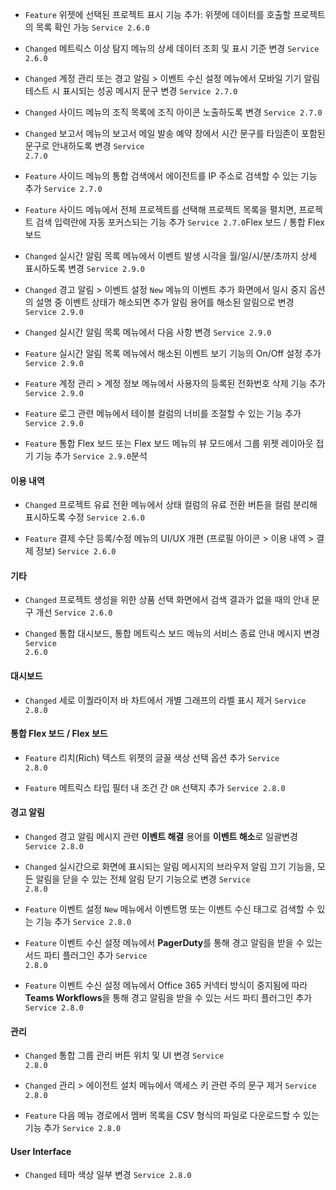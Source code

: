 - <code class="Feature">Feature</code> 위젯에 <span class="uitext">선택된 프로젝트</span> 표시 기능 추가: 위젯에 데이터를 호출할 프로젝트의 목록 확인 가능 <code class='changelog-service'>Service 2.6.0​</code>

- <code class="Changed">Changed</code> <span class="uitext">메트릭스 이상 탐지</span> 메뉴의 상세 데이터 조회 및 표시 기준 변경 <code class='changelog-service'>Service 2.6.0​</code>

- <code class="Changed" type="1">Changed</code> <span class="uitext">계정 관리</span> 또는 <span class="uitext">경고 알림</span> &gt; <span class="uitext">이벤트 수신 설정</span> 메뉴에서 모바일 기기 알림 테스트 시 표시되는 성공 메시지 문구 변경 <code class='changelog-service'>Service 2.7.0​</code>

- <code class="Changed" type="1">Changed</code> 사이드 메뉴의 조직 목록에 조직 아이콘 노출하도록 변경 <code class='changelog-service'>Service 2.7.0​</code>

- <code class="Changed" type="1">Changed</code> <span class="uitext">보고서</span> 메뉴의 <span class="uitext">보고서 메일 발송 예약</span> 창에서 시간 문구를 타임존이 포함된 문구로 안내하도록 변경 <code class='changelog-service'>Service 2.7.0​</code>

- <code class="Feature" type="1">Feature</code> 사이드 메뉴의 통합 검색에서 에이전트를 IP 주소로 검색할 수 있는 기능 추가 <code class='changelog-service'>Service 2.7.0​</code>

- <code class="Feature" type="1">Feature</code> 사이드 메뉴에서 <span class="uitext">전체 프로젝트</span>를 선택해 프로젝트 목록을 펼치면, 프로젝트 검색 입력란에 자동 포커스되는 기능 추가 <code class='changelog-service'>Service 2.7.0​</code>Flex 보드 / 통합 Flex 보드​

- <code class="Changed" type="1">Changed</code> <span class="uitext">실시간 알림 목록</span> 메뉴에서 이벤트 발생 시각을 월/일/시/분/초까지 상세 표시하도록 변경 <code class='changelog-service'>Service 2.9.0​</code>

- <code class="Changed" type="1">Changed</code> <span class="uitext">경고 알림</span> &gt; <span class="uitext">이벤트 설정</span> <code class="newfunc">New</code> 메뉴의 이벤트 추가 화면에서 <span class="uitext">일시 중지</span> 옵션의 설명 중 <span class="b500">이벤트 상태가 해소되면 추가 알림</span> 용어를 <span class="uitext">해소된 알림</span>으로 변경 <code class='changelog-service'>Service 2.9.0​</code>

- <code class="Changed" type="1">Changed</code> <span class="uitext">실시간 알림 목록</span> 메뉴에서 다음 사항 변경 <code class='changelog-service'>Service 2.9.0​</code>

- <code class="Feature" type="1">Feature</code> <span class="uitext">실시간 알림 목록</span> 메뉴에서 <span class="uitext">해소된 이벤트 보기</span> 기능의 On/Off 설정 추가 <code class='changelog-service'>Service 2.9.0​</code>

- <code class="Feature" type="1">Feature</code> <span class="uitext">계정 관리</span> &gt; <span class="uitext">계정 정보</span> 메뉴에서 사용자의 등록된 전화번호 삭제 기능 추가 <code class='changelog-service'>Service 2.9.0​</code>

- <code class="Feature" type="1">Feature</code> 로그 관련 메뉴에서 테이블 컬럼의 너비를 조절할 수 있는 기능 추가 <code class='changelog-service'>Service 2.9.0​</code>

- <code class="Feature" type="1">Feature</code> <span class="uitext">통합 Flex 보드</span> 또는 <span class="uitext">Flex 보드</span> 메뉴의 <span class="uitext">뷰 모드</span>에서 그룹 위젯 레이아웃 접기 기능 추가 <code class='changelog-service'>Service 2.9.0​</code>분석

#### 이용 내역​

- <code class="Changed">Changed</code> <span class="uitext">프로젝트 유료 전환</span> 메뉴에서 <span class="uitext">상태</span> 컬럼의 <span class="uitext">유료 전환</span> 버튼을 컬럼 분리해 표시하도록 수정 <code class='changelog-service'>Service 2.6.0​</code>

- <code class="Feature">Feature</code> 결제 수단 등록/수정 메뉴의 UI/UX 개편 (프로필 아이콘 &gt; <span class="uitext">이용 내역</span> &gt; <span class="uitext">결제 정보</span>) <code class='changelog-service'>Service 2.6.0​</code>

#### 기타​

- <code class="Changed">Changed</code> 프로젝트 생성을 위한 상품 선택 화면에서 검색 결과가 없을 때의 안내 문구 개선 <code class='changelog-service'>Service 2.6.0​</code>

- <code class="Changed">Changed</code> <span class="uitext">통합 대시보드</span>, <span class="uitext">통합 메트릭스 보드</span> 메뉴의 서비스 종료 안내 메시지 변경 <code class='changelog-service'>Service 2.6.0​</code>

#### 대시보드

- <code class="Changed" type="1">Changed</code> 세로 이퀄라이저 바 차트에서 개별 그래프의 라벨 표시 제거 <code class='changelog-service'>Service 2.8.0​</code>

#### 통합 Flex 보드 / Flex 보드​

- <code class="Feature" type="1">Feature</code> 리치(Rich) 텍스트 위젯의 글꼴 색상 선택 옵션 추가 <code class='changelog-service'>Service 2.8.0​</code>

- <code class="Feature" type="1">Feature</code> 메트릭스 타입 필터 내 조건 간 <code>OR</code> 선택지 추가 <code class='changelog-service'>Service 2.8.0​</code>

#### 경고 알림​

- <code class="Changed" type="1">Changed</code> 경고 알림 메시지 관련 <b>이벤트 해결</b> 용어를 <b>이벤트 해소</b>로 일괄변경 <code class='changelog-service'>Service 2.8.0​</code>

- <code class="Changed" type="0">Changed</code> 실시간으로 화면에 표시되는 알림 메시지의 <span class="b500">브라우저 알림 끄기</span> 기능을, 모든 알림을 닫을 수 있는 <span class="uitext">전체 알림 닫기</span> 기능으로 변경 <code class='changelog-service'>Service 2.8.0​</code>

- <code class="Feature" type="1">Feature</code> <span class="uitext">이벤트 설정</span> <code class="newfunc">New</code> 메뉴에서 <span class="uitext">이벤트명</span> 또는 <span class="uitext">이벤트 수신 태그</span>로 검색할 수 있는 기능 추가 <code class='changelog-service'>Service 2.8.0​</code>

- <code class="Feature" type="1">Feature</code> <span class="uitext">이벤트 수신 설정</span> 메뉴에서 <strong>PagerDuty</strong>를 통해 경고 알림을 받을 수 있는 서드 파티 플러그인 추가 <code class='changelog-service'>Service 2.8.0​</code>

- <code class="Feature" type="1">Feature</code> <span class="uitext">이벤트 수신 설정</span> 메뉴에서 Office 365 커넥터 방식이 중지됨에 따라 <strong>Teams Workflows</strong>을 통해 경고 알림을 받을 수 있는 서드 파티 플러그인 추가 <code class='changelog-service'>Service 2.8.0​</code>

#### 관리​

- <code class="Changed" type="0">Changed</code> 통합 그룹 관리 버튼 위치 및 UI 변경 <code class='changelog-service'>Service 2.8.0​</code>

- <code class="Changed" type="1">Changed</code> <span class="uitext">관리</span> &gt; <span class="uitext">에이전트 설치</span> 메뉴에서 액세스 키 관련 주의 문구 제거 <code class='changelog-service'>Service 2.8.0​</code>

- <code class="Feature" type="1">Feature</code> 다음 메뉴 경로에서 멤버 목록을 CSV 형식의 파일로 다운로드할 수 있는 기능 추가 <code class='changelog-service'>Service 2.8.0​</code>

#### User Interface​

- <code class="Changed" type="1">Changed</code> 테마 색상 일부 변경 <code class='changelog-service'>Service 2.8.0​</code>
